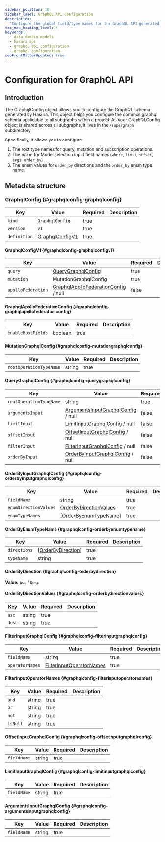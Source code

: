 ```yaml
---
sidebar_position: 10
sidebar_label: GraphQL API Configuration
description:
  "Configure the global field/type names for the GraphQL API generated by Hasura for your data domain models."
toc_max_heading_level: 4
keywords:
  - data domain models
  - hasura api
  - graphql api configuration
  - graphql configuration
seoFrontMatterUpdated: true
---
```


# Configuration for GraphQL API

## Introduction

The GraphqlConfig object allows you to configure the GraphQL schema generated by Hasura. This object helps you configure
the common graphql schema applicable to all subgraphs within a project. As your GraphQLConfig object is shared across
all subgraphs, it lives in the `/supergraph` subdirectory.

Specifically, it allows you to configure:

1. The root type names for query, mutation and subscription operations.
2. The name for Model selection input field names (`where`, `limit`, `offset`, `args`, `order_by`)
3. The enum values for `order_by` directions and the `order_by` enum type name.

## Metadata structure

### GraphqlConfig {#graphqlconfig-graphqlconfig}

| Key          | Value                                             | Required | Description |
| ------------ | ------------------------------------------------- | -------- | ----------- |
| `kind`       | `GraphqlConfig`                                   | true     |             |
| `version`    | `v1`                                              | true     |             |
| `definition` | [GraphqlConfigV1](#graphqlconfig-graphqlconfigv1) | true     |             |

#### GraphqlConfigV1 {#graphqlconfig-graphqlconfigv1}

| Key                | Value                                                                                | Required | Description |
| ------------------ | ------------------------------------------------------------------------------------ | -------- | ----------- |
| `query`            | [QueryGraphqlConfig](#graphqlconfig-querygraphqlconfig)                              | true     |             |
| `mutation`         | [MutationGraphqlConfig](#graphqlconfig-mutationgraphqlconfig)                        | true     |             |
| `apolloFederation` | [GraphqlApolloFederationConfig](#graphqlconfig-graphqlapollofederationconfig) / null | false    |             |

#### GraphqlApolloFederationConfig {#graphqlconfig-graphqlapollofederationconfig}

| Key                | Value   | Required | Description |
| ------------------ | ------- | -------- | ----------- |
| `enableRootFields` | boolean | true     |             |

#### MutationGraphqlConfig {#graphqlconfig-mutationgraphqlconfig}

| Key                     | Value  | Required | Description |
| ----------------------- | ------ | -------- | ----------- |
| `rootOperationTypeName` | string | true     |             |

#### QueryGraphqlConfig {#graphqlconfig-querygraphqlconfig}

| Key                     | Value                                                                            | Required | Description |
| ----------------------- | -------------------------------------------------------------------------------- | -------- | ----------- |
| `rootOperationTypeName` | string                                                                           | true     |             |
| `argumentsInput`        | [ArgumentsInputGraphqlConfig](#graphqlconfig-argumentsinputgraphqlconfig) / null | false    |             |
| `limitInput`            | [LimitInputGraphqlConfig](#graphqlconfig-limitinputgraphqlconfig) / null         | false    |             |
| `offsetInput`           | [OffsetInputGraphqlConfig](#graphqlconfig-offsetinputgraphqlconfig) / null       | false    |             |
| `filterInput`           | [FilterInputGraphqlConfig](#graphqlconfig-filterinputgraphqlconfig) / null       | false    |             |
| `orderByInput`          | [OrderByInputGraphqlConfig](#graphqlconfig-orderbyinputgraphqlconfig) / null     | false    |             |

#### OrderByInputGraphqlConfig {#graphqlconfig-orderbyinputgraphqlconfig}

| Key                   | Value                                                           | Required | Description |
| --------------------- | --------------------------------------------------------------- | -------- | ----------- |
| `fieldName`           | string                                                          | true     |             |
| `enumDirectionValues` | [OrderByDirectionValues](#graphqlconfig-orderbydirectionvalues) | true     |             |
| `enumTypeNames`       | [[OrderByEnumTypeName](#graphqlconfig-orderbyenumtypename)]     | true     |             |

#### OrderByEnumTypeName {#graphqlconfig-orderbyenumtypename}

| Key          | Value                                                 | Required | Description |
| ------------ | ----------------------------------------------------- | -------- | ----------- |
| `directions` | [[OrderByDirection](#graphqlconfig-orderbydirection)] | true     |             |
| `typeName`   | string                                                | true     |             |

#### OrderByDirection {#graphqlconfig-orderbydirection}

**Value:** `Asc` / `Desc`

#### OrderByDirectionValues {#graphqlconfig-orderbydirectionvalues}

| Key    | Value  | Required | Description |
| ------ | ------ | -------- | ----------- |
| `asc`  | string | true     |             |
| `desc` | string | true     |             |

#### FilterInputGraphqlConfig {#graphqlconfig-filterinputgraphqlconfig}

| Key             | Value                                                               | Required | Description |
| --------------- | ------------------------------------------------------------------- | -------- | ----------- |
| `fieldName`     | string                                                              | true     |             |
| `operatorNames` | [FilterInputOperatorNames](#graphqlconfig-filterinputoperatornames) | true     |             |

#### FilterInputOperatorNames {#graphqlconfig-filterinputoperatornames}

| Key      | Value  | Required | Description |
| -------- | ------ | -------- | ----------- |
| `and`    | string | true     |             |
| `or`     | string | true     |             |
| `not`    | string | true     |             |
| `isNull` | string | true     |             |

#### OffsetInputGraphqlConfig {#graphqlconfig-offsetinputgraphqlconfig}

| Key         | Value  | Required | Description |
| ----------- | ------ | -------- | ----------- |
| `fieldName` | string | true     |             |

#### LimitInputGraphqlConfig {#graphqlconfig-limitinputgraphqlconfig}

| Key         | Value  | Required | Description |
| ----------- | ------ | -------- | ----------- |
| `fieldName` | string | true     |             |

#### ArgumentsInputGraphqlConfig {#graphqlconfig-argumentsinputgraphqlconfig}

| Key         | Value  | Required | Description |
| ----------- | ------ | -------- | ----------- |
| `fieldName` | string | true     |             |
